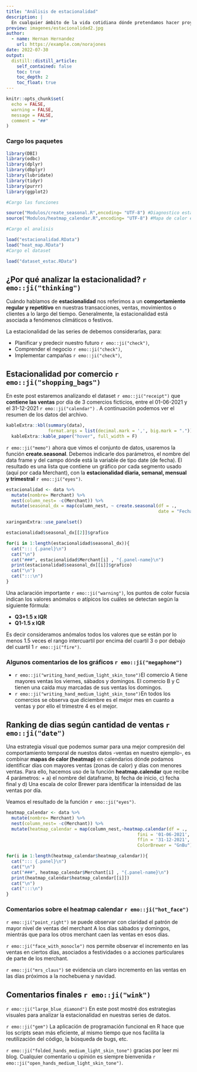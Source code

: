```yaml
---
title: "Análisis de estacionalidad"
description: |
  En cualquier ámbito de la vida cotidiana dónde pretendamos hacer proyecciones o compararnos con un momento pasado, es primordial identificar si nuestros datos tienen estacionalidad `r emo::ji("date")`. En este post voy a mostrar algunas estrategias visuales para analizar estacionalidad en series temporales.
preview: imagenes/estacionalidad2.jpg
author:
  - name: Hernan Hernandez
    url: https://example.com/norajones
date: 2022-07-30
output:
  distill::distill_article:
    self_contained: false
    toc: true
    toc_depth: 2
    toc_float: true
---
```


```r
knitr::opts_chunk$set(
  echo = FALSE,
  warning = FALSE,
  message = FALSE,
  comment = "##"
)

```

### Cargo los paquetes

```r
library(DBI)
library(odbc)
library(dplyr)
library(dbplyr)
library(lubridate)
library(tidyr)
library(purrr)
library(ggplot2)

#Cargo las funciones

source("Modulos/create_seasonal.R",encoding= "UTF-8") #Diagnostico estacionalidad
source("Modulos/heatmap_calendar.R",encoding= "UTF-8") #Mapa de calor en calendarios

#Cargo el analisis

load("estacionalidad.RData")
load("heat_map.RData")
#Cargo el dataset

load("dataset_estac.RData")

```

## ¿Por qué analizar la estacionalidad? `r emo::ji("thinking")`

Cuándo hablamos de **estacionalidad** nos referimos a un **comportamiento regular y repetitivo** en nuestras transacciones, ventas, movimientos o clientes a lo largo del tiempo. Generalmente, la estacionalidad está asociada a fenómenos climáticos o festivos.

La estacionalidad de las series de debemos considerarlas, para:

-   Planificar y predecir nuestro futuro `r emo::ji("check")`,
-   Comprender el negocio `r emo::ji("check")`,
-   Implementar campañas `r emo::ji("check")`,

## Estacionalidad por comercio `r emo::ji("shopping_bags")`

En este post estaremos analizando el dataset `r emo::ji("receipt")` que **contiene las ventas** por día de 3 comercios ficticios, entre el 01-06-2021 y el 31-12-2021 `r emo::ji("calendar")` . A continuación podemos ver el resumen de los datos del archivo.

```r
kableExtra::kbl(summary(data),
                format.args = list(decimal.mark = ',', big.mark = ".")) %>%
  kableExtra::kable_paper("hover", full_width = F)
```

`r emo::ji("memo")` ahora que vimos el conjunto de datos, usaremos la función **create.seasonal**. Debemos indicarle dos parámetros, el nombre del data frame y del campo dónde está la variable de tipo date (de fecha). El resultado es una lista que contiene un gráfico por cada segmento usado (aquí por cada Merchant), con la **estacionalidad diaria, semanal, mensual y trimestral** `r emo::ji("eyes")`.

```r

estacionalidad <- data %>%
  mutate(nombre= Merchant) %>%
  nest(column_nest= -c(Merchant)) %>%
  mutate(seasonal_dx = map(column_nest, ~ create.seasonal(df = .,
                                                          date = "Fecha")))

```

```r
xaringanExtra::use_panelset()
```

```r
estacionalidad$seasonal_dx[[2]]$grafico
```



::: panelset
```r

for(i in 1:length(estacionalidad$seasonal_dx)){
  cat("::: {.panel}\n")
  cat("\n")
  cat("###", estacionalidad$Merchant[i] , "{.panel-name}\n")
  print(estacionalidad$seasonal_dx[[i]]$grafico)
  cat("\n")
  cat(":::\n")
}
```
:::

Una aclaración importante `r emo::ji("warning")`, los puntos de color fucsia indican los valores anómalos o atípicos los cuáles se detectan según la siguiente fórmula:

-   **Q3+1.5 x IQR**
-   **Q1-1.5 x IQR**

Es decir consideramos anómalos todos los valores que se están por lo menos 1.5 veces el rango intercuartil por encima del cuartil 3 o por debajo del cuartil 1 `r emo::ji("fire")`.

### Algunos comentarios de los gráficos `r emo::ji("megaphone")`

-   `r emo::ji("writing_hand_medium_light_skin_tone")`El comercio A tiene mayores ventas los viernes, sábados y domingos. El comercio B y C tienen una caída muy marcadas de sus ventas los domingos.
-   `r emo::ji("writing_hand_medium_light_skin_tone")`En todos los comercios se observa que diciembre es el mejor mes en cuanto a ventas y por ello el trimestre 4 es el mejor.

## Ranking de dias según cantidad de ventas `r emo::ji("date")`

Una estrategia visual que podemos sumar para una mejor compresión del comportamiento temporal de nuestos datos -ventas en nuestro ejemplo-, es combinar **mapas de calor (heatmap)** en calendarios dónde podamos identificar días con mayores ventas (zonas de calor) y días con menores ventas. Para ello, hacemos uso de la función **heatmap.calendar** que recibe 4 parámetros: + a) el nombre del dataframe, b) fecha de inicio, c) fecha final y d) Una escala de color Brewer para identificar la intensidad de las ventas por día.

Veamos el resultado de la función `r emo::ji("eyes")`.

```r
heatmap_calendar <- data %>%
  mutate(nombre= Merchant) %>%
  nest(column_nest= -c(Merchant)) %>%
  mutate(heatmap_calendar = map(column_nest,~heatmap.calendar(df = .,
                                                  fini = '01-06-2021',
                                                  ffin = '31-12-2021',
                                                  ColorBrewer = "GnBu")))
```

::: panelset
```r
for(i in 1:length(heatmap_calendar$heatmap_calendar)){
  cat("::: {.panel}\n")
  cat("\n")
  cat("###", heatmap_calendar$Merchant[i] , "{.panel-name}\n")
  print(heatmap_calendar$heatmap_calendar[[i]])
  cat("\n")
  cat(":::\n")
}
```
:::

### Comentarios sobre el heatmap calendar `r emo::ji("hot_face")`

`r emo::ji("point_right")` se puede observar con claridad el patrón de mayor nivel de ventas del merchant A los días sábados y domingos, mientrás que para los otros merchant caen las ventas en esos días.

`r emo::ji("face_with_monocle")` nos permite observar el incremento en las ventas en ciertos días, asociados a festividades o a acciones particulares de parte de los merchant.

`r emo::ji("mrs_claus")` se evidencia un claro incremento en las ventas en las días próximos a la nochebuena y navidad.

## Comentarios finales `r emo::ji("wink")`

`r emo::ji("large_blue_diamond")` En este post mostré dos estrategias visuales para analizar la estacionalidad en nuestras series de datos.

`r emo::ji("gem")` La aplicación de programación funcional en R hace que los scripts sean más eficiente, al mismo tiempo que nos facilita la reutilización del código, la búsqueda de bugs, etc.

`r emo::ji("folded_hands_medium_light_skin_tone")` gracias por leer mi blog. Cualquier comentario u opinión es siempre bienvenida `r emo::ji("open_hands_medium_light_skin_tone")`.
